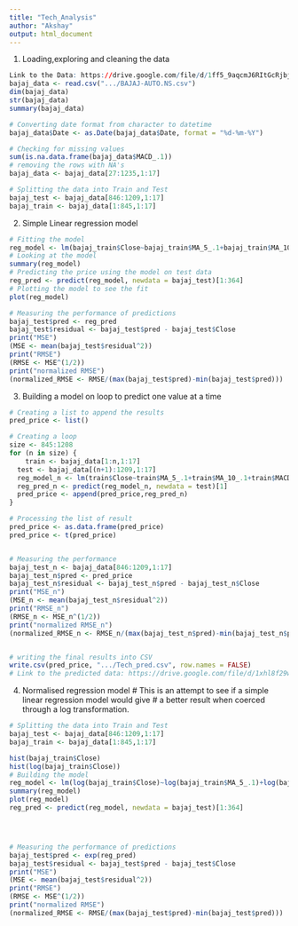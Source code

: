 ---
title: "Tech_Analysis"
author: "Akshay"
output: html_document
---
1) Loading,exploring and cleaning the data
```{r}
Link to the Data: https://drive.google.com/file/d/1ff5_9aqcmJ6RItGcRjbjwqO7FOnoJ77-/view?usp=drive_link
bajaj_data <- read.csv(".../BAJAJ-AUTO.NS.csv")
dim(bajaj_data)
str(bajaj_data)
summary(bajaj_data)

# Converting date format from character to datetime
bajaj_data$Date <- as.Date(bajaj_data$Date, format = "%d-%m-%Y")

# Checking for missing values
sum(is.na.data.frame(bajaj_data$MACD_.1))
# removing the rows with NA's
bajaj_data <- bajaj_data[27:1235,1:17]

# Splitting the data into Train and Test
bajaj_test <- bajaj_data[846:1209,1:17]
bajaj_train <- bajaj_data[1:845,1:17]

```

2) Simple Linear regression model
```{r}
# Fitting the model
reg_model <- lm(bajaj_train$Close~bajaj_train$MA_5_.1+bajaj_train$MA_10_.1+bajaj_train$MACD_.1, data = bajaj_train)
# Looking at the model
summary(reg_model)
# Predicting the price using the model on test data
reg_pred <- predict(reg_model, newdata = bajaj_test)[1:364]
# Plotting the model to see the fit
plot(reg_model)

# Measuring the performance of predictions
bajaj_test$pred <- reg_pred
bajaj_test$residual <- bajaj_test$pred - bajaj_test$Close
print("MSE")
(MSE <- mean(bajaj_test$residual^2))
print("RMSE")
(RMSE <- MSE^(1/2))
print("normalized RMSE")
(normalized_RMSE <- RMSE/(max(bajaj_test$pred)-min(bajaj_test$pred)))


```

3) Building a model on loop to predict one value at a time

```{r}

# Creating a list to append the results
pred_price <- list()

# Creating a loop
size <- 845:1208
for (n in size) {
    train <- bajaj_data[1:n,1:17]
  test <- bajaj_data[(n+1):1209,1:17]
  reg_model_n <- lm(train$Close~train$MA_5_.1+train$MA_10_.1+train$MACD_.1, data=train)
  reg_pred_n <- predict(reg_model_n, newdata = test)[1]
  pred_price <- append(pred_price,reg_pred_n)
}

# Processing the list of result
pred_price <- as.data.frame(pred_price)
pred_price <- t(pred_price)


# Measuring the performance
bajaj_test_n <- bajaj_data[846:1209,1:17]
bajaj_test_n$pred <- pred_price
bajaj_test_n$residual <- bajaj_test_n$pred - bajaj_test_n$Close
print("MSE_n")
(MSE_n <- mean(bajaj_test_n$residual^2))
print("RMSE_n")
(RMSE_n <- MSE_n^(1/2))
print("normalized RMSE_n")
(normalized_RMSE_n <- RMSE_n/(max(bajaj_test_n$pred)-min(bajaj_test_n$pred)))


# writing the final results into CSV
write.csv(pred_price, ".../Tech_pred.csv", row.names = FALSE)
# Link to the predicted data: https://drive.google.com/file/d/1xhl8f29wx_gcQRFI0Citylg3Oug0-P-M/view?usp=drive_link

```

4) Normalised regression model
# This is an attempt to see if a simple linear regression model would give 
# a better result when coerced through a log transformation.
```{r}
# Splitting the data into Train and Test
bajaj_test <- bajaj_data[846:1209,1:17]
bajaj_train <- bajaj_data[1:845,1:17]

hist(bajaj_train$Close)
hist(log(bajaj_train$Close))
# Building the model
reg_model <- lm(log(bajaj_train$Close)~log(bajaj_train$MA_5_.1)+log(bajaj_train$MA_10_.1), data = bajaj_train)
summary(reg_model)
plot(reg_model)
reg_pred <- predict(reg_model, newdata = bajaj_test)[1:364]




# Measuring the performance of predictions
bajaj_test$pred <- exp(reg_pred)
bajaj_test$residual <- bajaj_test$pred - bajaj_test$Close
print("MSE")
(MSE <- mean(bajaj_test$residual^2))
print("RMSE")
(RMSE <- MSE^(1/2))
print("normalized RMSE")
(normalized_RMSE <- RMSE/(max(bajaj_test$pred)-min(bajaj_test$pred)))

```

